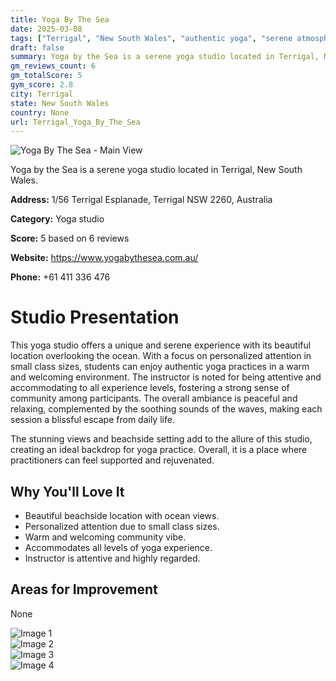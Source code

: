```yaml
---
title: Yoga By The Sea
date: 2025-03-08
tags: ["Terrigal", "New South Wales", "authentic yoga", "serene atmosphere", "beachside", "Terrigal"]  
draft: false
summary: Yoga by the Sea is a serene yoga studio located in Terrigal, New South Wales.
gm_reviews_count: 6
gm_totalScore: 5
gym_score: 2.8
city: Terrigal
state: New South Wales
country: None
url: Terrigal_Yoga_By_The_Sea
---
```


<div className="aspect-[16/9] relative my-8">
  <img 
    src="https://lh5.googleusercontent.com/p/AF1QipPu-Osn9mklMM9ZB2lDDfrSLDRH6nKike1P6htA=w1920-h1080-k-no"
    alt="Yoga By The Sea - Main View"
    className="object-cover absolute inset-0 w-full h-full rounded-lg"
  />
</div>

Yoga by the Sea is a serene yoga studio located in Terrigal, New South Wales.

**Address:** 1/56 Terrigal Esplanade, Terrigal NSW 2260, Australia

**Category:** Yoga studio

**Score:** 5 based on 6 reviews

**Website:** https://www.yogabythesea.com.au/

**Phone:** +61 411 336 476

# Studio Presentation

This yoga studio offers a unique and serene experience with its beautiful location overlooking the ocean. With a focus on personalized attention in small class sizes, students can enjoy authentic yoga practices in a warm and welcoming environment. The instructor is noted for being attentive and accommodating to all experience levels, fostering a strong sense of community among participants. The overall ambiance is peaceful and relaxing, complemented by the soothing sounds of the waves, making each session a blissful escape from daily life.

The stunning views and beachside setting add to the allure of this studio, creating an ideal backdrop for yoga practice. Overall, it is a place where practitioners can feel supported and rejuvenated.

## Why You'll Love It

- Beautiful beachside location with ocean views.
- Personalized attention due to small class sizes.
- Warm and welcoming community vibe.
- Accommodates all levels of yoga experience.
- Instructor is attentive and highly regarded.

## Areas for Improvement

None

<div className="grid grid-cols-1 xl:grid-cols-2 gap-4 my-8">
<div className="aspect-[4/3] relative"><img src="https://lh5.googleusercontent.com/p/AF1QipNnV6HsyTCOog_mJcKFD_2ee4pjv3_kenvpv-4K=w1920-h1080-k-no" alt="Image 1" className="object-cover absolute inset-0 w-full h-full rounded-lg" /></div>
<div className="aspect-[4/3] relative"><img src="https://lh5.googleusercontent.com/p/AF1QipOpYIGZn-DfCZ-5YycaJGlb9xzGwZW0BHYmr4F5=w1920-h1080-k-no" alt="Image 2" className="object-cover absolute inset-0 w-full h-full rounded-lg" /></div>
<div className="aspect-[4/3] relative"><img src="https://lh5.googleusercontent.com/p/AF1QipPoUzK3dTXElZzsHSoU3CIFgYXFmZmeHGHR7Ggl=w1920-h1080-k-no" alt="Image 3" className="object-cover absolute inset-0 w-full h-full rounded-lg" /></div>
<div className="aspect-[4/3] relative"><img src="https://lh5.googleusercontent.com/p/AF1QipPZoU-C3O1YvCIdHHi-vHXITTi0eqVGz6nK3a6v=w1920-h1080-k-no" alt="Image 4" className="object-cover absolute inset-0 w-full h-full rounded-lg" /></div>
</div>